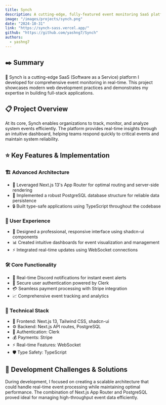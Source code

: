 ```yaml
---
title: Synch
description: A cutting-edge, fully-featured event monitoring SaaS platform built with modern technologies to track and analyze system events in real-time.
image: "/images/projects/synch.png"
date: "2024-10-31"
link: "https://synch-sass.vercel.app/"
github: "https://github.com/yashng7/Synch"
authors:
  - yashng7
---
```


## ✒️ Summary

🚀 Synch is a cutting-edge SaaS (Software as a Service) platform I developed for comprehensive event monitoring in real-time. This project showcases modern web development practices and demonstrates my expertise in building full-stack applications.

## 📋 Project Overview

At its core, Synch enables organizations to track, monitor, and analyze system events efficiently. The platform provides real-time insights through an intuitive dashboard, helping teams respond quickly to critical events and maintain system reliability.

## ⭐ Key Features & Implementation

### 🏗️ Advanced Architecture
- 🔄 Leveraged Next.js 13's App Router for optimal routing and server-side rendering
- 💾 Implemented a robust PostgreSQL database structure for reliable data persistence
- 🔒 Built type-safe applications using TypeScript throughout the codebase

### 🎨 User Experience
- 💅 Designed a professional, responsive interface using shadcn-ui components
- 📊 Created intuitive dashboards for event visualization and management
- ⚡ Integrated real-time updates using WebSocket connections

### 🛠️ Core Functionality
- 📱 Real-time Discord notifications for instant event alerts
- 🔐 Secure user authentication powered by Clerk
- 💳 Seamless payment processing with Stripe integration
- 📈 Comprehensive event tracking and analytics

### 🔧 Technical Stack
- 🎯 Frontend: Next.js 13, Tailwind CSS, shadcn-ui
- ⚙️ Backend: Next.js API routes, PostgreSQL
- 🔑 Authentication: Clerk
- 💰 Payments: Stripe
- ⚡ Real-time Features: WebSocket
- 🛡️ Type Safety: TypeScript

## 💪 Development Challenges & Solutions

During development, I focused on creating a scalable architecture that could handle real-time event processing while maintaining optimal performance. The combination of Next.js App Router and PostgreSQL proved ideal for managing high-throughput event data efficiently.

